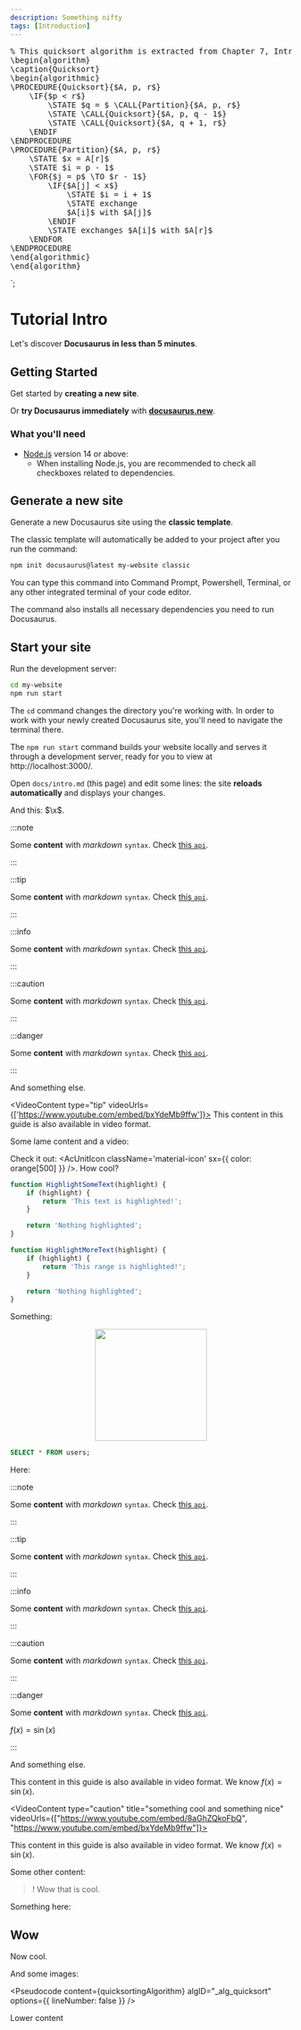 ```yaml
---
description: Something nifty
tags: [Introduction]
---
```




<pre id="_alg_quicksort" class="pseudocode" style="display: hidden">
% This quicksort algorithm is extracted from Chapter 7, Introduction to Algorithms (3rd edition)
\begin{algorithm}
\caption{Quicksort}
\begin{algorithmic}
\PROCEDURE{Quicksort}{$A, p, r$}
    \IF{$p &lt; r$} 
        \STATE $q = $ \CALL{Partition}{$A, p, r$}
        \STATE \CALL{Quicksort}{$A, p, q - 1$}
        \STATE \CALL{Quicksort}{$A, q + 1, r$}
    \ENDIF
\ENDPROCEDURE
\PROCEDURE{Partition}{$A, p, r$}
    \STATE $x = A[r]$
    \STATE $i = p - 1$
    \FOR{$j = p$ \TO $r - 1$}
        \IF{$A[j] &lt; x$}
            \STATE $i = i + 1$
            \STATE exchange
            $A[i]$ with $A[j]$
        \ENDIF
        \STATE exchanges $A[i]$ with $A[r]$
    \ENDFOR
\ENDPROCEDURE
\end{algorithmic}
\end{algorithm}
</pre>
`;

# Tutorial Intro

Let's discover **Docusaurus in less than 5 minutes**.

## Getting Started

Get started by **creating a new site**.

Or **try Docusaurus immediately** with **[docusaurus.new](https://docusaurus.new)**.

### What you'll need

- [Node.js](https://nodejs.org/en/download/) version 14 or above:
  - When installing Node.js, you are recommended to check all checkboxes related to dependencies.

## Generate a new site

Generate a new Docusaurus site using the **classic template**.

The classic template will automatically be added to your project after you run the command:

```bash
npm init docusaurus@latest my-website classic
```

You can type this command into Command Prompt, Powershell, Terminal, or any other integrated terminal of your code editor.

The command also installs all necessary dependencies you need to run Docusaurus.

## Start your site

Run the development server:

```bash
cd my-website
npm run start
```

The `cd` command changes the directory you're working with. In order to work with your newly created Docusaurus site, you'll need to navigate the terminal there.

The `npm run start` command builds your website locally and serves it through a development server, ready for you to view at http://localhost:3000/.

Open `docs/intro.md` (this page) and edit some lines: the site **reloads automatically** and displays your changes.

And this: $\x$.

:::note

Some **content** with _markdown_ `syntax`. Check [this `api`](#).

:::

:::tip

Some **content** with _markdown_ `syntax`. Check [this `api`](#).

:::

:::info

Some **content** with _markdown_ `syntax`. Check [this `api`](#).

:::

:::caution

Some **content** with _markdown_ `syntax`. Check [this `api`](#).

:::

:::danger

Some **content** with _markdown_ `syntax`. Check [this `api`](#).

:::

And something else.

<VideoContent
	type="tip"
	videoUrls={['https://www.youtube.com/embed/bxYdeMb9ffw']}>
	This content in this guide is also available in video format.
</VideoContent>

Some lame content and a video:

<div className="player-wrapper">
	<ReactPlayer
		width="100%"
		height="100%"
		className="react-player"
		controls={true}
		playing={false}
		loop={false}
		volume={1}
		muted={false}
		url="https://www.youtube.com/watch?v=KekJ-X9UAD0"
	/>
</div>

Check it out: <AcUnitIcon className='material-icon' sx={{ color: orange[500] }} />. How cool?

```js showLineNumbers {2-4,10-12}
function HighlightSomeText(highlight) {
	if (highlight) {
		return 'This text is highlighted!';
	}

	return 'Nothing highlighted';
}

function HighlightMoreText(highlight) {
	if (highlight) {
		return 'This range is highlighted!';
	}

	return 'Nothing highlighted';
}
```

Something:

<p align="center">
	<img width="200px" src="/img/experiment.png" />
</p>

```sql
SELECT * FROM users;
```

Here:

:::note

Some **content** with _markdown_ `syntax`. Check [this `api`](#).

:::

:::tip

Some **content** with _markdown_ `syntax`. Check [this `api`](#).

:::

:::info

Some **content** with _markdown_ `syntax`. Check [this `api`](#).

:::

:::caution

Some **content** with _markdown_ `syntax`. Check [this `api`](#).

:::

:::danger

Some **content** with _markdown_ `syntax`. Check [this `api`](#).

$f(x)=\sin(x)$

:::

And something else.

This content in this guide is also available in video format. We know $f(x)=\sin(x)$.

<VideoContent type="caution" title="something cool and something nice" videoUrls={["https://www.youtube.com/embed/8aGhZQkoFbQ", "https://www.youtube.com/embed/bxYdeMb9ffw"]}>

This content in this guide is also available in video format. We know $f(x)=\sin(x)$.

</VideoContent>

Some other content:

> ! Wow that is cool.

Something here:

<ExportCustomToolbar />

## Wow

Now cool.

<PartialExample name="Sebastien" />

And some images:

<ImageSwitcher
	lightImageSrc="https://picsum.photos/300"
	darkImageSrc="https://picsum.photos/300"
/>

<Pseudocode
	content={quicksortingAlgorithm}
	algID="_alg_quicksort"
	options={{ lineNumber: false }}
/>

Lower content
